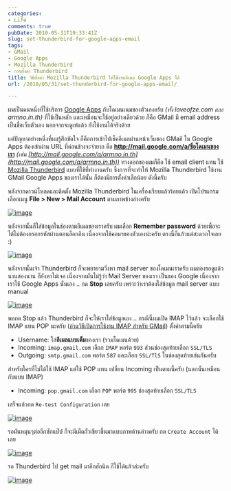 ```yaml
---
categories:
- Life
comments: true
pubDate: 2010-05-31T19:33:41Z
slug: set-thunderbird-for-google-apps-email
tags:
- GMail
- Google Apps
- Mozilla Thunderbird
- การตั้งค่า Thunderbird
title: วิธีตั้งค่า Mozilla Thunderbird ให้ใช้งานอีเมล Google Apps ได้
url: /2010/05/31/set-thunderbird-for-google-apps-email/

---
```


ผมเป็นคนหนึ่งที่ใช้บริการ [Google Apps](http://www.google.com/apps/index1.html) กับโดเมนเนมของตัวเองครับ _(ทั้ง loveofze.com และ armno.in.th)_ ที่ใช้เป็นหลัก และเหมือนจะใช้อยู่อย่างเดียวด้วย ก็คือ GMail มี email address เป็นชื่อเว็บตัวเอง นอกจากจะดูเท่แล้ว ยังใช้งานได้จริงด้วย



แต่ปัญหาอย่างหนึ่งที่ผมรู้สึกขัดใจ ก็คือการเข้าไปเช็คอีเมลผ่านหน้าเว็บของ GMail ใน Google Apps ต้องเข้าผ่าน URL ที่ค่อนข้างจะจำยาก คือ **http://mail.google.com/a/ชื่อโดเมนของเรา** _(เช่น [http://mail.google.com/a/armno.in.th](http://mail.google.com/a/armno.in.th))_ ทางออกของผมก็คือ ใช้ email client แทน ใช้ [Mozilla Thunderbird](http://www.mozillamessaging.com/en-US/thunderbird/) แบบที่ใช้ที่ทำงานครับ ซึ่งการที่จะทำให้ Mozilla Thunderbird ใช้งาน GMail Google Apps ของเราได้นั้น ก็ต้องมีการตั้งค่าเล็กน้อย ดังนี้ครับ



หลังจากดาวน์โหลดและติดตั้ง Mozilla Thunderbird ในเครื่องเรียบแล้วร้อยแล้ว เปิดโปรแกรม เลือกเมนู **File > New > Mail Account** ตามภาพข้างล่างครับ



[![image](https://files.armno.in.th/uploads/2010/05/image_thumb1.png)](https://files.armno.in.th/uploads/2010/05/image1.png)



หลังจากนั้นก็ใส่ข้อมูลในช่องตามอีเมลของเราครับ ผมเลือก **Remember password** ด้วยเพื่อจะได้ไม่ต้องกรอกรหัสผ่านตอนล็อกอิน เนื่องจากใช้คอมฯของตัวเองน่ะครับ ตรงนี้ก็แล้วแต่สะดวกใจเลย :)



[![image](https://files.armno.in.th/uploads/2010/05/image_thumb2.png)](https://files.armno.in.th/uploads/2010/05/image2.png)



หลังจากนั้นเจ้า Thunderbird ก็จะพยายามวิ่งหา mail server ของโดเมนเราครับ ผมลองรอดูแล้ว นานสองนาน ก็ยังหาไม่เจอ เนื่องจากมันไม่รู้ว่า Mail Server ของเรา เป็นของ Google เนื่องจากเราใช้ Google Apps นั่นเอง .. กด **Stop** เลยครับ เพราะว่าเราต้องใส่ข้อมูล mail server แบบ manual



[![image](https://files.armno.in.th/uploads/2010/05/image_thumb3.png)](https://files.armno.in.th/uploads/2010/05/image3.png)



พอกด Stop แล้ว Thunderbird ก็จะให้เราใส่ข้อมูลเอง .. กรณีนี้ผมเปิด IMAP ไว้แล้ว จะเลือกใช้ IMAP แทน POP นะครับ ([อ่านวิธีเปิดการใช้งาน IMAP สำหรับ GMail](http://mail.google.com/support/bin/answer.py?answer=77695)) ตั้งค่าตามนี้ครับ

* Username: ใส่**อีเมลแบบเต็ม**ของเรา (รวมโดเมนด้วย)
* Incoming: `imap.gmail.com` เลือก `IMAP` พอร์ต `993` ส่วนช่องสุดท้ายเลือก `SSL/TLS`
* Outgoing: `smtp.gmail.com` พอร์ต `587` และเลือก `SSL/TlS` ในช่องสุดท้ายเช่นกันครับ

สำหรับใครที่ไม่ได้ใช้ IMAP แต่ใช้ POP แทน เปลี่ยน Incoming เป็นตามนี้ครับ (นอกนั้นเหมือนกับแบบ IMAP)

* Incoming: `pop.gmail.com` เลือก `POP` พอร์ต `995` ช่องสุดท้ายเลือก `SSL/TLS`

เสร็จแล้วกด `Re-test Configuration` เลย

[![image](https://files.armno.in.th/uploads/2010/05/image_thumb4.png)](https://files.armno.in.th/uploads/2010/05/image4.png)

รอมันหมุนๆต่ออีกซักแป๊ป ก็จะมีเม็ดถั่วเขียวขึ้นมาแบบภาพด้านล่างครับ กด `Create Account` ได้เลย

[![image](https://files.armno.in.th/uploads/2010/05/image_thumb5.png)](https://files.armno.in.th/uploads/2010/05/image5.png)

รอ Thunderbird ไป get mail มาอีกสักนิด ก็ใช้ได้แล้วล่ะครับ

[![image](https://files.armno.in.th/uploads/2010/05/image_thumb6.png)](https://files.armno.in.th/uploads/2010/05/image6.png)
